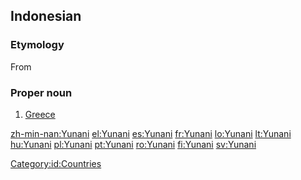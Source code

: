 ==Indonesian==
{{wikipedia|lang=id}}

===Etymology===
From {{etyl|ar|id}} {{term|lang=ar|sc=Arab|اليونان||Greece|tr=al-yunaan}}

===Proper noun===
{{infl|id|proper noun}}

# [[Greece]]

[[Category:id:Countries]]

[[zh-min-nan:Yunani]]
[[el:Yunani]]
[[es:Yunani]]
[[fr:Yunani]]
[[lo:Yunani]]
[[lt:Yunani]]
[[hu:Yunani]]
[[pl:Yunani]]
[[pt:Yunani]]
[[ro:Yunani]]
[[fi:Yunani]]
[[sv:Yunani]]